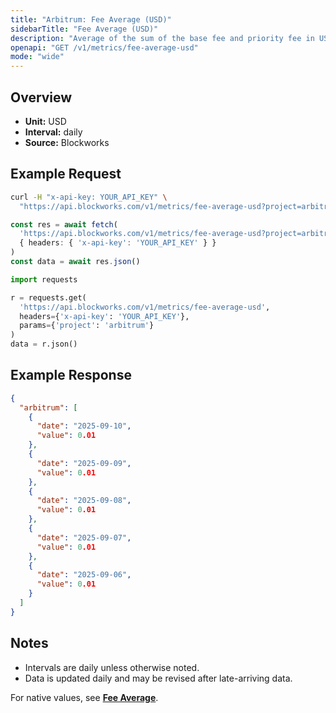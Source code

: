 ```yaml
---
title: "Arbitrum: Fee Average (USD)"
sidebarTitle: "Fee Average (USD)"
description: "Average of the sum of the base fee and priority fee in USD that day"
openapi: "GET /v1/metrics/fee-average-usd"
mode: "wide"
---
```


## Overview

- **Unit:** USD
- **Interval:** daily
- **Source:** Blockworks

## Example Request

<CodeGroup>

```bash cURL
curl -H "x-api-key: YOUR_API_KEY" \
  "https://api.blockworks.com/v1/metrics/fee-average-usd?project=arbitrum"
```

```typescript TypeScript
const res = await fetch(
  'https://api.blockworks.com/v1/metrics/fee-average-usd?project=arbitrum',
  { headers: { 'x-api-key': 'YOUR_API_KEY' } }
)
const data = await res.json()
```

```python Python
import requests

r = requests.get(
  'https://api.blockworks.com/v1/metrics/fee-average-usd',
  headers={'x-api-key': 'YOUR_API_KEY'},
  params={'project': 'arbitrum'}
)
data = r.json()
```

</CodeGroup>

## Example Response

```json
{
  "arbitrum": [
    {
      "date": "2025-09-10",
      "value": 0.01
    },
    {
      "date": "2025-09-09",
      "value": 0.01
    },
    {
      "date": "2025-09-08",
      "value": 0.01
    },
    {
      "date": "2025-09-07",
      "value": 0.01
    },
    {
      "date": "2025-09-06",
      "value": 0.01
    }
  ]
}
```

## Notes
- Intervals are daily unless otherwise noted.
- Data is updated daily and may be revised after late-arriving data.

<Note>For native values, see **[Fee Average](./fee-average)**.</Note>